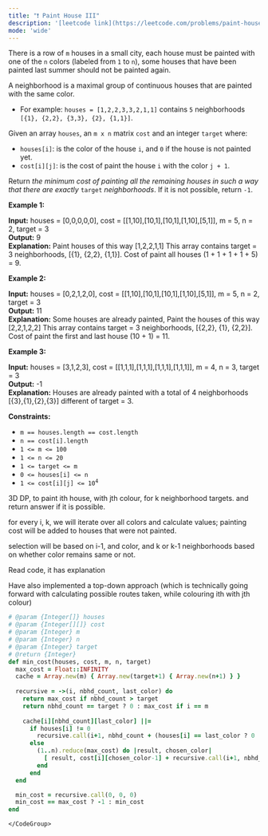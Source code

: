 ```yaml
---
title: "❗️ Paint House III"
description: '[leetcode link](https://leetcode.com/problems/paint-house-iii/description/)'
mode: 'wide'
---
```

<Tabs>
  <Tab title="Question" icon="circle-question" iconType="regular">
    <Card>
      <p>There is a row of <code>m</code> houses in a small city, each house must be painted with one of the <code>n</code> colors (labeled from <code>1</code> to <code>n</code>), some houses that have been painted last summer should not be painted again.</p>  <p>A neighborhood is a maximal group of continuous houses that are painted with the same color.</p>  <ul>  <li>For example: <code>houses = [1,2,2,3,3,2,1,1]</code> contains <code>5</code> neighborhoods <code>[&lbrace;1&rbrace;, &lbrace;2,2&rbrace;, &lbrace;3,3&rbrace;, &lbrace;2&rbrace;, &lbrace;1,1&rbrace;]</code>.</li> </ul>  <p>Given an array <code>houses</code>, an <code>m x n</code> matrix <code>cost</code> and an integer <code>target</code> where:</p>  <ul>  <li><code>houses[i]</code>: is the color of the house <code>i</code>, and <code>0</code> if the house is not painted yet.</li>  <li><code>cost[i][j]</code>: is the cost of paint the house <code>i</code> with the color <code>j + 1</code>.</li> </ul>  <p>Return <em>the minimum cost of painting all the remaining houses in such a way that there are exactly</em> <code>target</code> <em>neighborhoods</em>. If it is not possible, return <code>-1</code>.</p>   <p><strong class="example">Example 1:</strong></p>   <strong>Input:</strong> houses = [0,0,0,0,0], cost = [[1,10],[10,1],[10,1],[1,10],[5,1]], m = 5, n = 2, target = 3 <br/> <strong>Output:</strong> 9 <br/> <strong>Explanation:</strong> Paint houses of this way [1,2,2,1,1] This array contains target = 3 neighborhoods, [&lbrace;1&rbrace;, &lbrace;2,2&rbrace;, &lbrace;1,1&rbrace;]. Cost of paint all houses (1 + 1 + 1 + 1 + 5) = 9.   <p><strong class="example">Example 2:</strong></p>   <strong>Input:</strong> houses = [0,2,1,2,0], cost = [[1,10],[10,1],[10,1],[1,10],[5,1]], m = 5, n = 2, target = 3 <br/> <strong>Output:</strong> 11 <br/> <strong>Explanation:</strong> Some houses are already painted, Paint the houses of this way [2,2,1,2,2] This array contains target = 3 neighborhoods, [&lbrace;2,2&rbrace;, &lbrace;1&rbrace;, &lbrace;2,2&rbrace;].  Cost of paint the first and last house (10 + 1) = 11.   <p><strong class="example">Example 3:</strong></p>   <strong>Input:</strong> houses = [3,1,2,3], cost = [[1,1,1],[1,1,1],[1,1,1],[1,1,1]], m = 4, n = 3, target = 3 <br/> <strong>Output:</strong> -1 <br/> <strong>Explanation:</strong> Houses are already painted with a total of 4 neighborhoods [&lbrace;3&rbrace;,&lbrace;1&rbrace;,&lbrace;2&rbrace;,&lbrace;3&rbrace;] different of target = 3.    <p><strong>Constraints:</strong></p>  <ul>  <li><code>m == houses.length == cost.length</code></li>  <li><code>n == cost[i].length</code></li>  <li><code>1 &lt;= m &lt;= 100</code></li>  <li><code>1 &lt;= n &lt;= 20</code></li>  <li><code>1 &lt;= target &lt;= m</code></li>  <li><code>0 &lt;= houses[i] &lt;= n</code></li>  <li><code>1 &lt;= cost[i][j] &lt;= 10<sup>4</sup></code></li> </ul> 
    </Card>
  </Tab>
  <Tab title="Solution" icon="lightbulb" iconType="regular" >
    <Card>
      3D DP, to paint ith house, with jth colour, for k neighborhood targets. 
and return answer if it is possible.

for every i, k, we will iterate over all colors and calculate values;
painting cost will be added to houses that were not painted. 

selection will be based on i-1, and color, and k or k-1 neighborhoods based on whether color remains same or not.


Read code, it has explanation

Have also implemented a top-down approach (which is technically going forward with calculating possible routes taken, while colouring ith with jth colour)
</Card>
  <Expandable title="code">
    <CodeGroup dropdown>
```ruby title="Paint House III" lines
# @param {Integer[]} houses
# @param {Integer[][]} cost
# @param {Integer} m
# @param {Integer} n
# @param {Integer} target
# @return {Integer}
def min_cost(houses, cost, m, n, target)
  max_cost = Float::INFINITY
  cache = Array.new(m) { Array.new(target+1) { Array.new(n+1) } }
  
  recursive = ->(i, nbhd_count, last_color) do
    return max_cost if nbhd_count > target
    return nbhd_count == target ? 0 : max_cost if i == m    
    
    cache[i][nbhd_count][last_color] ||= 
      if houses[i] != 0
        recursive.call(i+1, nbhd_count + (houses[i] == last_color ? 0 : 1), houses[i])
      else
        (1..n).reduce(max_cost) do |result, chosen_color|
          [ result, cost[i][chosen_color-1] + recursive.call(i+1, nbhd_count + (chosen_color == last_color ? 0 : 1), chosen_color)].min
        end
      end
  end

  min_cost = recursive.call(0, 0, 0)
  min_cost == max_cost ? -1 : min_cost
end

```
    </CodeGroup>
  </Expandable>
  </Tab>
</Tabs>
